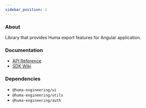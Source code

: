 ```yaml
---
sidebar_position: 1
---
```


### About

Library that provides Huma export features for Angular application.

### Documentation

- [API Reference](https://github.com/huma-engineering/huma-web-sdk/releases)
- [SDK Wiki](https://github.com/huma-engineering/huma-web-sdk/wiki)

### Dependencies

- `@huma-engineering/ui`
- `@huma-engineering/utils`
- `@huma-engineering/auth`
